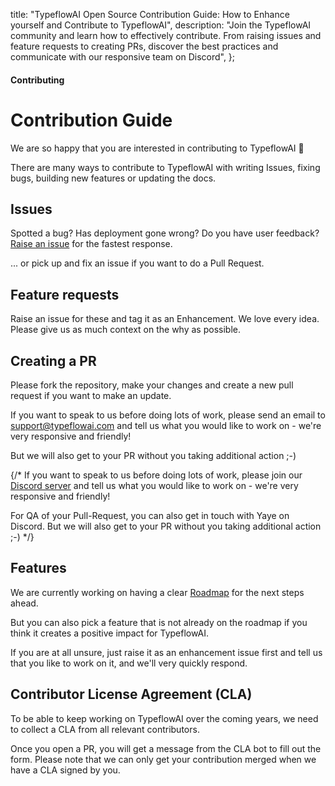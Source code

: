   title: "TypeflowAI Open Source Contribution Guide: How to Enhance yourself and Contribute to TypeflowAI",
  description:
    "Join the TypeflowAI community and learn how to effectively contribute. From raising issues and feature requests to creating PRs, discover the best practices and communicate with our responsive team on Discord",
};

#### Contributing

# Contribution Guide

We are so happy that you are interested in contributing to TypeflowAI 🤗

There are many ways to contribute to TypeflowAI with writing Issues, fixing bugs, building new features or updating the docs.

## Issues

Spotted a bug? Has deployment gone wrong? Do you have user feedback? [Raise an issue](https://github.com/TypeflowAI/typeflowai/issues/new/choose) for the fastest response.

... or pick up and fix an issue if you want to do a Pull Request.

## Feature requests

Raise an issue for these and tag it as an Enhancement. We love every idea. Please give us as much context on the why as possible.

## Creating a PR

Please fork the repository, make your changes and create a new pull request if you want to make an update.

If you want to speak to us before doing lots of work, please send an email to support@typeflowai.com and tell us what you would like to work on - we're very responsive and friendly!

 But we will also get to your PR without you taking additional action ;-)

{/* If you want to speak to us before doing lots of work, please join our [Discord server](https://typeflowai.com/discord) and tell us what you would like to work on - we're very responsive and friendly!

For QA of your Pull-Request, you can also get in touch with Yaye on Discord. But we will also get to your PR without you taking additional action ;-) */}

## Features

We are currently working on having a clear [Roadmap](https://github.com/TypeflowAI/typeflowai) for the next steps ahead.

But you can also pick a feature that is not already on the roadmap if you think it creates a positive impact for TypeflowAI.

If you are at all unsure, just raise it as an enhancement issue first and tell us that you like to work on it, and we'll very quickly respond.

## Contributor License Agreement (CLA)

To be able to keep working on TypeflowAI over the coming years, we need to collect a CLA from all relevant contributors.

Once you open a PR, you will get a message from the CLA bot to fill out the form. Please note that we can only get your contribution merged when we have a CLA signed by you.